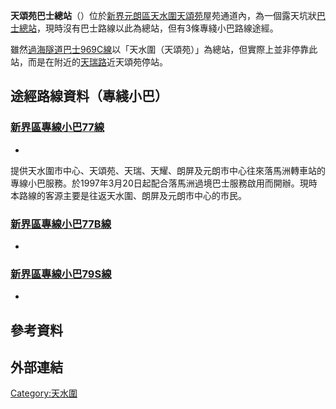 {{Infobox HK Bus terminus 
| image = TinChungStreetBusTerminus2017.jpg
| name = 天頌苑巴士總站
| engname=Tin Chung Court Bus Terminus
| district = [[元朗區|元朗區]]
| area= 
| street= [[天頌苑|天頌苑]]頌恩閣對出
| coordinates= {{coord|22.460402|113.997531}}
| opendate= 
| terminate= 
| via= [[香港小巴|專綫小巴]]<br>[[新界區專線小巴77線|77]]、[[新界區專線小巴77B線|77B]]、[[新界區專線小巴79S線|79S]]
| feeder= 
| nearbystreets= [[天瑞路|天瑞路]]
| nearbysights= [[天華邨|天華邨]]、天頌苑
| notes= 
| alternative= 
| bgcolor=green 
| fontcolor= white
}}

'''天頌苑巴士總站'''（{{lang-en|Tin Chung Court Bus Terminus}}）位於[[新界|新界]][[元朗區|元朗區]][[天水圍|天水圍]][[天頌苑|天頌苑]]屋苑通道內，為一個露天坑狀[[巴士總站|巴士總站]]，現時沒有巴士路線以此為總站，但有3條專綫小巴路線途經。

雖然[[過海隧道巴士969C線|過海隧道巴士969C線]]以「天水圍（天頌苑）」為總站，但實際上並非停靠此站，而是在附近的[[天瑞路|天瑞路]]近天頌苑停站。

==途經路線資料（專綫小巴）==
===[[新界區專線小巴77線|新界區專線小巴77線]]===
*{{HK MiniBus Route NT Show:77|format=inline}}
提供天水圍市中心、天頌苑、天瑞、天耀、朗屏及元朗市中心往來落馬洲轉車站的專線小巴服務。於1997年3月20日起配合落馬洲過境巴士服務啟用而開辦。現時本路線的客源主要是往返天水圍、朗屏及元朗市中心的市民。

===[[新界區專線小巴77B線|新界區專線小巴77B線]]===
*{{HK MiniBus Route NT Show:77B|format=inline}}

===[[新界區專線小巴79S線|新界區專線小巴79S線]]===
*{{HK MiniBus Route NT Show:79S|format=inline}}

==參考資料==
{{reflist}}

==外部連結==

{{香港元朗區巴士總站列表}}
[[Category:天水圍|Category:天水圍]]

{{HK-bus-stub}}
